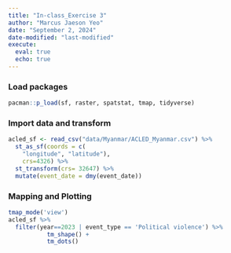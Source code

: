 ```yaml
---
title: "In-class_Exercise 3"
author: "Marcus Jaeson Yeo"
date: "September 2, 2024"
date-modified: "last-modified"
execute: 
  eval: true
  echo: true
---
```


### Load packages

```r
pacman::p_load(sf, raster, spatstat, tmap, tidyverse)
```

### Import data and transform

```r
acled_sf <- read_csv("data/Myanmar/ACLED_Myanmar.csv") %>%
  st_as_sf(coords = c(
    "longitude", "latitude"),
    crs=4326) %>%
  st_transform(crs= 32647) %>%
  mutate(event_date = dmy(event_date))
```

### Mapping and Plotting

```r
tmap_mode('view')
acled_sf %>%
  filter(year==2023 | event_type == 'Political violence') %>%
           tm_shape() + 
           tm_dots()
```
